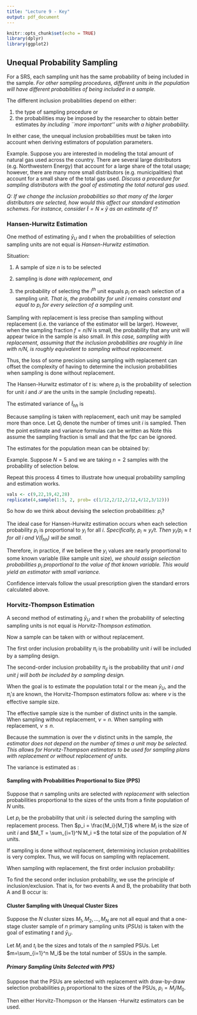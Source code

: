 ```yaml
---
title: "Lecture 9 - Key"
output: pdf_document
---
```


```r
knitr::opts_chunk$set(echo = TRUE)
library(dplyr)
library(ggplot2)
```


## Unequal Probability Sampling

For a SRS, each sampling unit has the same probability of being included in the sample. _For other sampling procedures, different units in the population will have different probabilities of being included in a sample._
\vfill

The different inclusion probabilities depend on either:

1. the type of sampling procedure or 
\vfill
2. the probabilities may be imposed by the researcher to obtain better estimates _by including ``more important'' units with a higher probability._
\vfill

In either case, the unequal inclusion probabilities must be taken into account when deriving estimators of population parameters.
\vfill

Example. Suppose you are interested in modeling the total amount of natural gas used across the country. There are several large distributors (e.g. Northwestern Energy) that account for a large share of the total usage; however, there are many more small distributors (e.g. municipalities) that account for a small share of the total gas used. _Discuss a procedure for sampling distributors with the goal of estimating the total natural gas used._
\vfill
\vfill

_Q: If we change the inclusion probabilities so that many of the larger distributors are selected, how would this affect our standard estimation schemes. For instance, consider $\hat{t} = N \times  \bar{y}$ as an estimate of $t$?_
\vfill

\newpage	


### Hansen-Hurwitz Estimation

One method of estimating $\bar{y}_U$ and $t$ when the probabilities of selection sampling units are not equal is _Hansen-Hurwitz estimation._
\vfill

Situation: 

1. A sample of size $n$ is to be selected
\vfill

2. sampling is _done with replacement, and_
\vfill
3. the probability of selecting the $i^{th}$ unit equals $p_i$ on each selection of a sampling unit. _That is, the probability for unit $i$ remains constant and equal to $p_i$ for every selection of a sampling unit._
\vfill

Sampling with replacement is less precise than sampling without replacement (i.e. the variance of the estimator will be larger). However, when the sampling fraction $f=n/N$ is small, the probability that any unit will appear twice in the sample is also small. _In this case, sampling with replacement, assuming that the inclusion probabilities are roughly in line with $n/N$, is roughly equivalent to sampling without replacement._
\vfill

Thus, the loss of some precision using sampling with replacement can offset the complexity of having to determine the inclusion probabilities when sampling is done without replacement.
\vfill

The Hansen-Hurwitz estimator of $t$ is:
	\begin{equation}
	 \hat{t}_{hh}= \frac{1}{n} \sum_{i \in \mathcal{S}} \frac{y_i}{p_i}
	 \end{equation}
	  where $p_i$ is the probability of selection for unit $i$ and $\mathcal{S}$ are the units in the sample (including repeats).
\vfill

The estimated variance of $\hat{t}_{hh}$ is 
	\begin{equation}
	\hat{V}(\hat{t}_{hh}) = \frac{1}{n} \frac{1}{n-1} \sum_{i \in \mathcal{S}}  \left(\frac{t_i}{p_i} - \hat{t}_{hh} \right)^2.
	\end{equation}
\vfill

Because sampling is taken with replacement, each unit may be sampled more than once. Let $Q_i$ denote the number of times unit $i$ is sampled. Then the point estimate and variance formulas can be written as
	\begin{eqnarray}
	\hat{t}_{hh} &=& \frac{1}{n}  \sum_{i=1}^N Q_i \frac{t_i}{p_i}\\
	\hat{V}(\hat{t}_{hh}) &=& \frac{1}{n} \frac{1}{n-1} \sum_{i=1}^N  Q_i \left(\frac{t_i}{p_i} - \hat{t}_{hh} \right)^2.
	\end{eqnarray}
Note this assume the sampling fraction is small and that the fpc can be ignored.
\vfill

The estimates for the population mean can be obtained by:
	\begin{equation*}
	\hat{\bar{y}}_{hh} = \frac{1}{N} \hat{t}_{hh} \hspace{3cm} \hspace{3cm} \hat{V}(\hat{\bar{y}}_{hh}) = \frac{1}{N^2} \hat{V}(\hat{t}_{hh})
	\end{equation*}
\vfill

\newpage
Example. Suppose $N= 5$ and we are taking $n=2$ samples with the probability of selection below.
	\begin{center}
	\begin{tabular}{|c|c|c|}
	\hline 
	ID & $p_i$ & $y_i$ \\ 
	\hline 
	1 & 1/12 & 9 \\ 
	\hline 
	2 & 2/12 & 22 \\ 
	\hline 
	3 & 2/12 & 19 \\ 
	\hline 
	4 & 4/12 & 42 \\ 
	\hline 
	5 & 3/12 & 28 \\ 
	\hline 
	 &  & 120 \\ 
	\hline 
\end{tabular} 
\end{center}

Repeat this process 4 times to illustrate how unequal probability sampling and estimation works.

```r
vals <- c(9,22,19,42,28)
replicate(4,sample(1:5, 2, prob= c(1/12,2/12,2/12,4/12,3/12)))
```
\vfill

\begin{center}
	\begin{tabular}{|c|c|c|c|c|c|}
	\hline 
	Sample \# & ID1 & ID2 & $(y_1/p_1)$&$(y_2/p_2)$&$\hat{t}_{hh}$\\ 
	\hline 
	1 & &&&& \\ 
	\hline 
	2 & &&&& \\ 
	\hline 
	3 & &&&& \\ 
	\hline 
	4 & &&&& \\ 
	\hline 
	\end{tabular} 
	\end{center}
\vfill
\vfill
\vfill

So how do we think about devising the selection probabilities: $p_i$?
\vfill

The ideal case for Hansen-Hurwitz estimation occurs when each selection probability $p_i$ is proportional to $y_i$ for all $i$. *Specifically, $p_i \approx y_i/t$. Then $y_i/p_i \approx t$ for all $i$ and $V(\hat{t}_{hh})$ will be small.*
\vfill

Therefore, in practice, if we believe the $y_i$ values are nearly proportional to some known variable (like sample unit size), *we should assign selection probabilities $p_i$ proportional to the value of that known variable. This would yield an estimator with small variance.*
\vfill

Confidence intervals follow the usual prescription given the standard errors calculated above.
\vfill

\newpage

### Horvitz-Thompson Estimation
A second method of estimating $\bar{y}_U$ and $t$ when the probability of selecting sampling units is not equal is _Horvitz-Thompson estimation._
\vfill

Now a sample can be taken with or without replacement.
\vfill

The first order inclusion probability $\pi_i$ is the probability unit $i$ will be included by a sampling design.
\vfill

The second-order inclusion probability $\pi_{ij}$ is the probability that _unit $i$ and unit $j$ will both be included by a sampling design._
\vfill

When the goal is to estimate the population total $t$ or the mean $\bar{y}_U$, and the $\pi_i's$ are known, the Horvitz-Thompson estimators follow as:
	\begin{equation}
	\hat{t}_{ht} = \sum_{i=1}^\nu \frac{y_i}{\pi_i} \hspace{2.5cm} \text{and} \hspace{2.5cm} \hat{\bar{y}}_{U,ht} = \frac{1}{N}\sum_{i=1}^\nu \frac{y_i}{\pi_i}
	\end{equation}
	where $\nu$ is the effective sample size.
\vfill

The effective sample size is the number of distinct units in the sample. When sampling without replacement, $\nu = n.$ When sampling with replacement, $\nu \leq n$.
\vfill

Because the summation is over the $\nu$ distinct units in the sample, _the estimator does not depend on the number of times a unit may be selected. This allows for Horvitz-Thompson estimators to be used for sampling plans with replacement or without replacement of units._
\vfill

The variance is estimated as :
	\begin{equation}
	\hat{V} (\hat{t}_{ht}) = \sum_{i=1}^\nu \left( \frac{1}{\pi_i^2} - \frac{1}{\pi_i}\right) y_i^2 + 2 \sum_{i=1}^\nu \sum_{j>i}^\nu \left(\frac{1}{\pi_i \pi_j} - \frac{1}{\pi_{ij}} \right)y_iy_j
	\end{equation}

\newpage

#### Sampling with Probabilities Proportional to Size (PPS)

Suppose that $n$ sampling units are selected _with replacement_ with selection probabilities proportional to the sizes of the units from a finite population of $N$ units.
\vfill

Let $p_i$ be the probability that unit $i$ is selected during the sampling with replacement process. Then $p_i = \frac{M_i}{M_T}$ where $M_i$ is the size of unit $i$ and $M_T = \sum_{i=1}^N M_i =$ the total size of the population of $N$ units.
\vfill

If sampling is done without replacement, determining inclusion probabilities is very complex. Thus, we will focus on sampling with replacement.
\vfill

When sampling with replacement, the first order inclusion probability:
	\begin{eqnarray}
	*\pi_i &=& Pr(\text{unit $i$ will be included in the sample)}\\*
	*&=& 1 - Pr(\text{unit $i$ will not be included in the sample}) = 1 - (1-p_i)^n*
	\end{eqnarray}
\vfill

To find the second order inclusion probability, we use the principle of inclusion/exclusion. That is, for two events A and B, the probability that both A and B occur is:
	\begin{eqnarray*}
	*Pr(A \text{ and } B) = Pr(A) + Pr(B) - Pr(A \text{ or } B)*
	\end{eqnarray*}

\newpage

#### Cluster Sampling with Unequal Cluster Sizes

Suppose the $N$ cluster sizes $M_1, M_2, \dots, M_N$ are not all equal and that a one-stage cluster sample of $n$ primary sampling units $(PSUs)$ is taken with the goal of estimating $t$ and $\bar{y}_U$.
\vfill

Let $M_i$ and $t_i$ be the sizes and totals of the $n$ sampled PSUs. Let $m=\sum_{i=1}^n M_i$ be the total number of SSUs in the sample.
\vfill


##### Primary Sampling Units Selected with PPS}

Suppose that the PSUs are selected with replacement with draw-by-draw selection probabilities $p_i$ proportional to the sizes of the PSUs, $p_i = M_i/M_0$.
\vfill

Then either Horvitz-Thompson or the Hansen -Hurwitz estimators can be used.
\vfill